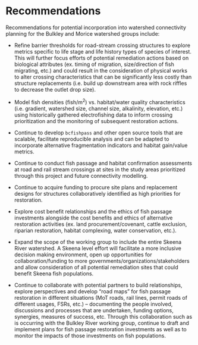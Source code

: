 # Recommendations

Recommendations for potential incorporation into watershed connectivity planning for the Bulkley and Morice watershed groups include:

 * Refine barrier thresholds for road-stream crossing structures to explore metrics specific to life stage and life history types of species of interest. This will further focus efforts of potential remediation actions based on biological attributes (ex. timing of migration, size/direction of fish migrating, etc.) and could result in the consideration of physical works to alter crossing characteristics that can be significantly less costly than structure replacements (i.e. build up downstream area with rock riffles to decrease the outlet drop size).
 
 * Model fish densities (fish/m^2^) vs. habitat/water quality characteristics (i.e. gradient, watershed size, channel size, alkalinity, elevation, etc.) using historically gathered electrofishing data to inform crossing prioritization and the monitoring of subsequent restoration actions.


 * Continue to develop `bcfishpass` and other open source tools that are scalable, facilitate reproducible analysis and can be adapted to incorporate alternative fragmentation indicators and habitat gain/value metrics.
 
 * Continue to conduct fish passage and habitat confirmation assessments at road and rail stream crossings at sites in the study areas prioritized through this project and future connectivity modelling.
 
 * Continue to acquire funding to procure site plans and replacement designs for structures collaboratively identified as high priorities for restoration.
 
 * Explore cost benefit relationships and the ethics of fish passage investments alongside the cost benefits and ethics of alternative restoration activities (ex. land procurement/covenant, cattle exclusion, riparian restoration, habitat complexing, water conservation, etc.).
 
 * Expand the scope of the working group to include the entire Skeena River watershed.  A Skeena level effort will facilitate a more inclusive decision making environment, open up opportunities for collaboration/funding to more governments/organizations/stakeholders and allow consideration of all potential remediation sites that could benefit Skeena fish populations.
 
 * Continue to collaborate with potential partners to build relationships, explore perspectives and develop “road maps” for fish passage restoration in different situations (MoT roads, rail lines, permit roads of different usages, FSRs, etc.) – documenting the people involved, discussions and processes that are undertaken, funding options, synergies, measures of success, etc. Through this collaboration such as is occurring with the Bulkley River working group, continue to draft and implement plans for fish passage restoration investments as well as to monitor the impacts of those investments on fish populations.
